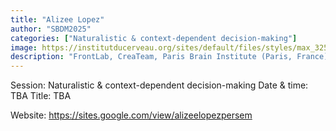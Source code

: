 ```yaml
---
title: "Alizee Lopez"
author: "SBDM2025"
categories: ["Naturalistic & context-dependent decision-making"]
image: https://institutducerveau.org/sites/default/files/styles/max_325x325/public/2024-07/alize-lopez-persem-1-e1613645997330-163x195.jpeg?itok=iOKmqNpK
description: "FrontLab, CreaTeam, Paris Brain Institute (Paris, France)"
---
```


Session: Naturalistic & context-dependent decision-making
Date & time: TBA
Title: TBA

Website: [https://sites.google.com/view/alizeelopezpersem](https://sites.google.com/view/alizeelopezpersem)